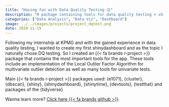 ```yaml
---
title: "Having fun with Data Quality Testing 😉"
description: "R package containing tools for data quality testing + shiny dashboard"  
categories: ["Data Analysis", "Data Viz", "Dashboard"]
image: ../../images/projects/project_dqtest.png
date: 2020-11-15
---
```


Following my internship at KPMG and with the gained experience in data quality testing, I wanted to create my first shinydashboard and as the topic I naturally chose DQ testing. So I created an {{< fa brands r-project >}} package that contains the most important tools for the app. These tools include an implementation of the Local Outlier Factor Algorithm for multivariate outlier detection as well as many tools for univariate tests.

Main {{< fa brands r-project >}} packages used: {e1071}, {cluster}, {dbscan}, {shiny}, {shinydashboard}, {shinytime}, {devtools}, {testthat} and packages of the {tidyverse}

Wanna learn more? [Click here {{< fa brands github >}}](https://github.com/EmanuelSommer/dqtesting)